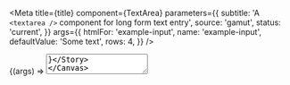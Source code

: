 
<Meta
  title={title}
  component={TextArea}
  parameters={{
    subtitle: 'A `<textarea />` component for long form text entry',
    source: 'gamut',
    status: 'current',
  }}
  args={{
    htmlFor: 'example-input',
    name: 'example-input',
    defaultValue: 'Some text',
    rows: 4,
  }}
/>

<Canvas>
  <Story name="TextArea">{(args) => <TextArea {...args} />}</Story>
</Canvas>

<PropsTable story="TextArea" />

### Input States

<Canvas>
  <Story name="Disabled" args={{ defaultValue: 'Disabled', disabled: true }}>
    {(args) => <TextArea {...args} />}
  </Story>
  <Story name="Error" args={{ defaultValue: 'Error', error: true }}>
    {(args) => <TextArea {...args} />}
  </Story>
  <Story
    name="Placeholder"
    args={{ placeholder: 'Placeholder', defaultValue: undefined }}
  >
    {(args) => <TextArea {...args} />}
  </Story>
</Canvas>
